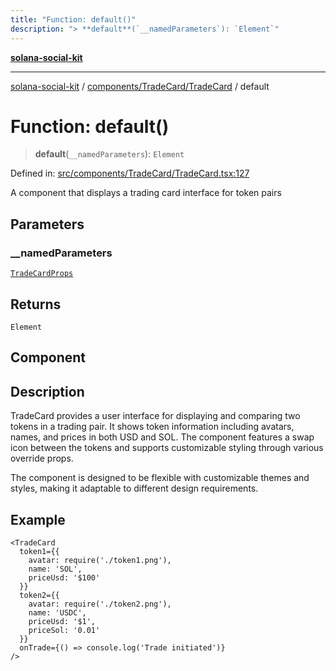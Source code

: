 ```yaml
---
title: "Function: default()"
description: "> **default**(`__namedParameters`): `Element`"
---
```


[**solana-social-kit**](../../../../README.mdx)

***

[solana-social-kit](../../../../README.mdx) / [components/TradeCard/TradeCard](../README.mdx) / default

# Function: default()

> **default**(`__namedParameters`): `Element`

Defined in: [src/components/TradeCard/TradeCard.tsx:127](https://github.com/SendArcade/solana-social-starter/blob/03568260ca96ed63f77049843c721de1cb011893/src/components/TradeCard/TradeCard.tsx#L127)

A component that displays a trading card interface for token pairs

## Parameters

### \_\_namedParameters

[`TradeCardProps`](../interfaces/TradeCardProps.mdx)

## Returns

`Element`

## Component

## Description

TradeCard provides a user interface for displaying and comparing two tokens
in a trading pair. It shows token information including avatars, names,
and prices in both USD and SOL. The component features a swap icon between
the tokens and supports customizable styling through various override props.

The component is designed to be flexible with customizable themes and styles,
making it adaptable to different design requirements.

## Example

```tsx
<TradeCard
  token1={{
    avatar: require('./token1.png'),
    name: 'SOL',
    priceUsd: '$100'
  }}
  token2={{
    avatar: require('./token2.png'),
    name: 'USDC',
    priceUsd: '$1',
    priceSol: '0.01'
  }}
  onTrade={() => console.log('Trade initiated')}
/>
```
